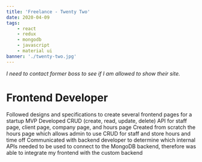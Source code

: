```yaml
---
title: 'Freelance - Twenty Two'
date: 2020-04-09
tags:
    - react
    - redux
    - mongodb
    - javascript
    - material ui
banner: './twenty-two.jpg'
---
```


<em>I need to contact former boss to see if I am allowed to show their site.</em>

<h1>Frontend Developer</h1>

Followed designs and specifications to create several frontend pages for a startup MVP
Developed CRUD (create, read, update, delete) API for staff page, client page, company page, and hours page
Created from scratch the hours page which allows admin to use CRUD for staff and store hours and time off
Communicated with backend developer to determine which internal APIs needed to be used to connect to the MongoDB backend, therefore was able to integrate my frontend with the custom backend
